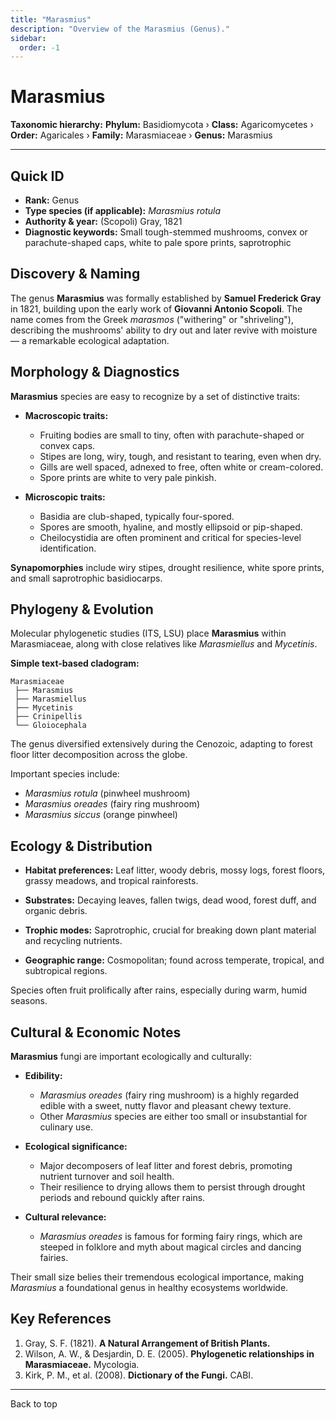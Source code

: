 ```yaml
---
title: "Marasmius"
description: "Overview of the Marasmius (Genus)."
sidebar:
  order: -1
---
```



# Marasmius <Badge variant="note" text="Genus" />

**Taxonomic hierarchy:** **Phylum:** Basidiomycota › **Class:** Agaricomycetes › **Order:** Agaricales › **Family:** Marasmiaceae › **Genus:** Marasmius

---

## Quick ID
* **Rank:** Genus  
* **Type species (if applicable):** _Marasmius rotula_  
* **Authority & year:** (Scopoli) Gray, 1821  
* **Diagnostic keywords:** Small tough-stemmed mushrooms, convex or parachute-shaped caps, white to pale spore prints, saprotrophic  

## Discovery & Naming
The genus **Marasmius** was formally established by **Samuel Frederick Gray** in 1821, building upon the early work of **Giovanni Antonio Scopoli**. The name comes from the Greek _marasmos_ ("withering" or "shriveling"), describing the mushrooms' ability to dry out and later revive with moisture — a remarkable ecological adaptation.

## Morphology & Diagnostics
**Marasmius** species are easy to recognize by a set of distinctive traits:

- **Macroscopic traits:**
  - Fruiting bodies are small to tiny, often with parachute-shaped or convex caps.
  - Stipes are long, wiry, tough, and resistant to tearing, even when dry.
  - Gills are well spaced, adnexed to free, often white or cream-colored.
  - Spore prints are white to very pale pinkish.

- **Microscopic traits:**
  - Basidia are club-shaped, typically four-spored.
  - Spores are smooth, hyaline, and mostly ellipsoid or pip-shaped.
  - Cheilocystidia are often prominent and critical for species-level identification.

**Synapomorphies** include wiry stipes, drought resilience, white spore prints, and small saprotrophic basidiocarps.

## Phylogeny & Evolution
Molecular phylogenetic studies (ITS, LSU) place **Marasmius** within Marasmiaceae, along with close relatives like _Marasmiellus_ and _Mycetinis_.

**Simple text-based cladogram:**
```
Marasmiaceae
 ├── Marasmius
 ├── Marasmiellus
 ├── Mycetinis
 ├── Crinipellis
 └── Gloiocephala
```
The genus diversified extensively during the Cenozoic, adapting to forest floor litter decomposition across the globe.

Important species include:

- _Marasmius rotula_ (pinwheel mushroom)
- _Marasmius oreades_ (fairy ring mushroom)
- _Marasmius siccus_ (orange pinwheel)

## Ecology & Distribution
- **Habitat preferences:** Leaf litter, woody debris, mossy logs, forest floors, grassy meadows, and tropical rainforests.
- **Substrates:** Decaying leaves, fallen twigs, dead wood, forest duff, and organic debris.
- **Trophic modes:** Saprotrophic, crucial for breaking down plant material and recycling nutrients.

- **Geographic range:** Cosmopolitan; found across temperate, tropical, and subtropical regions.

Species often fruit prolifically after rains, especially during warm, humid seasons.

## Cultural & Economic Notes
**Marasmius** fungi are important ecologically and culturally:

- **Edibility:**
  - _Marasmius oreades_ (fairy ring mushroom) is a highly regarded edible with a sweet, nutty flavor and pleasant chewy texture.
  - Other _Marasmius_ species are either too small or insubstantial for culinary use.

- **Ecological significance:**
  - Major decomposers of leaf litter and forest debris, promoting nutrient turnover and soil health.
  - Their resilience to drying allows them to persist through drought periods and rebound quickly after rains.

- **Cultural relevance:**
  - _Marasmius oreades_ is famous for forming fairy rings, which are steeped in folklore and myth about magical circles and dancing fairies.

Their small size belies their tremendous ecological importance, making _Marasmius_ a foundational genus in healthy ecosystems worldwide.

## Key References
1. Gray, S. F. (1821). **A Natural Arrangement of British Plants.**  
2. Wilson, A. W., & Desjardin, D. E. (2005). **Phylogenetic relationships in Marasmiaceae.** Mycologia.  
3. Kirk, P. M., et al. (2008). **Dictionary of the Fungi.** CABI.  

---

<LinkButton href="#top" variant="minimal" icon="arrow-up">
  Back to top
</LinkButton>
